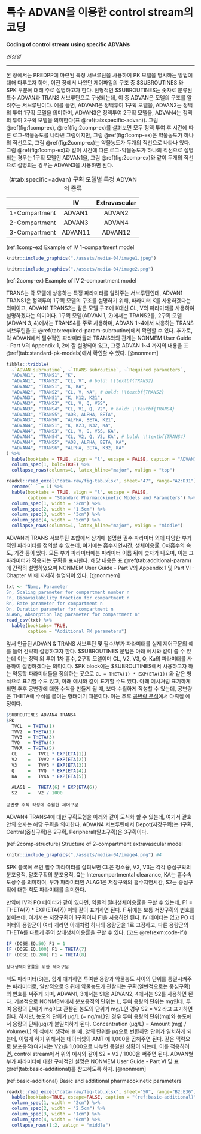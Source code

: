 # 특수 ADVAN을 이용한 control stream의 코딩 {#specific-advan}

**Coding of control stream using specific ADVANs**

*전상일*

---

본 장에서는 PREDPP에 마련된 특정 서브루틴을 사용하여 PK 모델을 명시하는 방법에 대해 다루고자 하며, 이전 장에서 나왔던 제어파일의 구조 중 $SUBROUTINES 와 $PK 부분에 대해 주로 설명하고자 한다. 전형적인 $SUBROUTINES는 숫자로 분류된 특수 ADVAN과 TRANS 서브루틴으로 구성되는데, 이 중 ADVAN은 모델의 구조를 알려주는 서브루틴이다. 예를 들면, ADVAN1은 정맥투여 1구획 모델을, ADVAN2는 정맥 외 투여 1구획 모델을 의미하며, ADVAN3은 정맥투여 2구획 모델을, ADVAN4는 정맥 외 투여 2구획 모델을 의미한다(표 \@ref(tab:specific-advan)). 그림 \@ref(fig:1comp-ex), \@ref(fig:2comp-ex)를 살펴보면 모두 정맥 투여 후 시간에 따른 로그-약물농도를 나타낸 그림이지만, 그림 \@ref(fig:1comp-ex)은 약물농도가 하나의 직선으로, 그림 \@ref(fig:2comp-ex)는 약물농도가 두개의 직선으로 나타나 있다. 그림 \@ref(fig:1comp-ex)과 같이 시간에 따른 로그-약물농도가 하나의 직선으로 설명되는 경우는 1구획 모델인 ADVAN1을, 그림 \@ref(fig:2comp-ex)와 같이 두개의 직선으로 설명되는 경우는 ADVAN3을 사용하면 된다.

Table: (\#tab:specific-advan) 구획 모델별 특정 ADVAN의 종류

|| **IV**     | **Extravascular** |
| :----: | :----: | :----: |
| 1-Compartment | ADVAN1 | ADVAN2 |
| 2-Compartment | ADVAN3 | ADVAN4 |
| 3-Compartment     | ADVAN11    | ADVAN12 |


(ref:1comp-ex) Example of IV 1-compartment model

```r
knitr::include_graphics("./assets/media-04/image1.jpeg")
```

```r
knitr::include_graphics("./assets/media-04/image2.png")
```
(ref:2comp-ex) Example of IV 2-compartment model

TRANS는 각 모델에 상응하는 특정 파라미터를 알려주는 서브루틴인데, ADVAN1 TRANS1은 정맥투여 1구획 모델의 구조를 설명하기 위해, 파라미터 K를 사용하겠다는 의미이고, ADVAN1 TRANS2는 같은 모델 구조에 K대신 CL, V의 파라미터를 사용하여 설명하겠다는 의미이다. 1구획 모델(ADVAN 1, 2)에서는 TRANS2를, 2구획 모델(ADVAN 3, 4)에서는 TRANS4를 주로 사용하며, ADVAN 1\~4에서 사용하는 TRANS 서브루틴을 표 \@ref(tab:required-param-subroutine)에서 확인할 수 있다. 추가로, 각 ADVAN에서 필수적인 파라미터들과 TRANS와의 관계는 NONMEM User Guide - Part V의 Appendix 1, 2에 잘 설명되어 있고, 그중 ADVAN 1\~4 까지의 내용을 표 \@ref(tab:standard-pk-models)에서 확인할 수 있다. [@nonmem]

```r
tibble::tribble(
  ~`ADVAN subroutine`, ~`TRANS subroutine`, ~`Required parameters`,
  "ADVAN1", "TRANS1", "K",
  "ADVAN1", "TRANS2", "CL, V", # bold: \\textbf{TRANS2}
  "ADVAN2", "TRANS1", "K, KA",
  "ADVAN2", "TRANS2", "CL, V, KA", # bold: \\textbf{TRANS2}
  "ADVAN3", "TRANS1", "K, K12, K21",
  "ADVAN3", "TRANS3", "CL, V, Q, VSS",
  "ADVAN3", "TRANS4", "CL, V1, Q, V2", # bold: \\textbf{TRANS4}
  "ADVAN3", "TRANS5", "AOB, ALPHA, BETA",
  "ADVAN3", "TRANS6", "ALPHA, BETA, K21",
  "ADVAN4", "TRANS1", "K, K23, K32, KA",
  "ADVAN4", "TRANS3", "CL, V, Q, VSS, KA",
  "ADVAN4", "TRANS4", "CL, V2, Q, V3, KA", # bold: \\textbf{TRANS4}
  "ADVAN4", "TRANS5", "AOB, ALPHA, BETA, KA",
  "ADVAN4", "TRANS6", "ALPHA, BETA, K32, KA"
) %>% 
  kable(booktabs = TRUE, align = "l", escape = FALSE, caption = "ADVAN과 TRANS 서브루틴 조합에 따른 필수 파라미터") %>% 
  column_spec(1, bold=TRUE) %>% 
  collapse_rows(columns=1, latex_hline="major", valign = "top")
```

```r
readxl::read_excel("data-raw/fig-tab.xlsx", sheet="47", range="A2:D31") %>%
  rename(` ` = 1) %>%	
  kable(booktabs = TRUE, align = "l", escape = FALSE,
		caption = "Standard Pharmacokinetic Models and Parameters") %>% 
  column_spec(1, width = "2cm") %>%
  column_spec(2, width = "1.5cm") %>%
  column_spec(3, width = "3cm") %>%
  column_spec(4, width = "5cm") %>%
  collapse_rows(columns=1, latex_hline="major", valign = "middle")
```

ADVAN과 TRANS 서브루틴 조합에서 상기에 설명한 필수 파라미터 외에 다양한 부가적인 파라미터를 정의할 수 있는데, 여기에는 흡수지연시간, 생체이용률, 0차흡수의 속도, 기간 등이 있다. 모든 부가 파라미터에는 파라미터 이름 뒤에 숫자가 나오며, 이는 그 파라미터가 적용되는 구획을 표시한다. 해당 내용은 표 \@ref(tab:additional-param)에 간략히 설명하였으며 NONMEM User Guide - Part V의 Appendix 1 및 Part VI - Chapter VII에 자세히 설명되어 있다. [@nonmem]

```r
txt <- "Name, Parameter
Sn, Scaling parameter for compartment number n
Fn, Bioavailability fraction for compartment n
Rn, Rate parameter for compartment n
Dn, Duration parameter for compartment n
ALAGn, Absorption lag parameter for compartment n"
read_csv(txt) %>% 
  kable(booktabs= TRUE,
        caption = "Additional PK parameters")
```

앞서 언급된 ADVAN & TRANS 서브루틴 및 필수/부가 파라미터를 실제 제어구문의 예를 들어 간략히 설명하고자 한다. $SUBROUTINES 문법은 아래 예시와 같이 쓸 수 있는데 이는 정맥 외 투여 1차 흡수, 2구획 모델이며 CL, V2, V3, Q, Ka의 파라미터를 사용하여 설명하겠다는 의미이다. $PK block에는 $SUBROUTINES에서 사용하고자 하는 약동학 파라미터들을 정의하는 곳으로 `CL = THETA(1) * EXP(ETA(1))` 와 같은 형식으로 표기할 수도 있고, 아래 예시와 같이 표기할 수도 있다. 아래 예시처럼 표기하게 되면 추후 공변량에 대한 수식을 만들게 될 때, 보다 수월하게 작성할 수 있는데, 공변량은 THETA에 수식을 붙이는 형태이기 때문이다. 이는 추후 [공변량 분석](#covariate-analysis)에서 다뤄질 예정이다.


```r
$SUBROUTINES ADVAN4 TRANS4
$PK 
  TVCL  = THETA(1)
  TVV2  = THETA(2)
  TVV3  = THETA(3)
  TVQ  	= THETA(4)
  TVKA 	= THETA(5)
  CL 	=	TVCL * EXP(ETA(1))
  V2 	=	TVV2 * EXP(ETA(2))
  V3 	=	TVV3 * EXP(ETA(3))
  Q  	=	TVQ  * EXP(ETA(4))
  KA 	=	TVKA * EXP(ETA(5))
  		
  ALAG1	=	THETA(6) * EXP(ETA(6))
  S2 	=	V2 / 1000

```
```example
공변량 수식 작성에 수월한 제어구문
```

ADVAN4 TRANS4에 대한 구획모형을 아래와 같이 도식화 할 수 있는데, 여기서 괄호 안의 숫자는 해당 구획을 의미한다.
ADVAN4 서브루틴에서 Depot(저장구획)는 1구획, Central(중심구획)은 2구획, Peripheral(말초구획)은
3구획이다.

(ref:2comp-structure) Structure of 2-compartment extravascular model

```r
knitr::include_graphics("./assets/media-04/image4.png") #4
```

$PK 블록에 쓰인 필수 파라미터를 살펴보면 CL은 청소율, V2, V3는 각각 중심구획의 분포용적, 말초구획의 분포용적, Q는
Intercompartmental clearance, KA는 흡수속도상수를 의미하며, 부가 파라미터인 ALAG1은 저장구획의
흡수지연시간, S2는 중심구획에 대한 척도 파라미터를 의미한다.

만약에 IV와 PO 데이터가 같이 있다면, 약물의 절대생체이용률을 구할 수 있는데, F1 = THETA(7) \*
EXP(ETA(7)) 이와 같이 표기하면 된다. F 뒤에는 보통 저장구획의 번호를 붙이는데, 여기서는 저장구획이 1구획이니 F1을 사용하면 된다. IV 데이터는 없고 PO 데이터의 용량군이 여러 개라면 아래처럼 하나의 용량군을 1로 고정하고, 다른 용량군의 THETA를 다르게 주어 상대생체이용률을 구할 수 있다. (코드 \@ref(exm:code-if))

```r
IF (DOSE.EQ.50) F1 = 1
IF (DOSE.EQ.100) F1 = THETA(7)
IF (DOSE.EQ.200) F1 = THETA(8)
```
```example
상대생체이용률을 위한 제어구문
```

척도 파라미터(S)는, 쉽게 얘기하면 투여한 용량과 약물농도 사이의 단위를 통일시켜주는 파라미터로, 일반적으로 S 뒤에 약물농도가 관찰되는 구획(일반적으로는 중심구획)의 번호를 써주게 되며, ADVAN1, 3에서는 S1을 ADVAN2, 4에서는 S2를 사용하면 된다. 기본적으로 NONMEM에서 분포용적의 단위는 L, 투여 용량의 단위는 mg인데, 투여 용량의 단위가 mg이고 관찰된 농도의 단위가 mg/L인 경우 S2 = V2 라고 표기하면 된다. 하지만, 농도의 단위가 μg/L (= ng/mL)인 경우 투여 용량의 단위(mg)와 농도에서 용량의 단위(μg)가 불일치하게 된다. Concentration (μg/L) = Amount (mg) / Volume(L) 의 식에서 생각해 볼 때, 양의 단위를 μg으로 변환하면 단위가 일치하게 되는데, 이렇게 하기 위해서는 데이터셋의 AMT 에 1,000을 곱해주면 된다. 같은 맥락으로 분포용적(여기서는 V2)을 1,000으로 나누면 동일한 상황이 되는데, 이를 적용하려면, control stream에서 위의 예시와 같이 S2 = V2 / 1000을 써주면 된다. ADVAN별 부가 파라미터에 대한 구체적인 설명은 NONMEM User Guide - Part VI 및 표 \@ref(tab:basic-additional)를 참고하도록 하자. [@nonmem]

(ref:basic-additional) Basic and additional pharmacokinetic parameters

```r
readxl::read_excel("data-raw/fig-tab.xlsx", sheet="50", range="B2:E36") %>% 
  kable(booktabs=TRUE, escape=FALSE, caption = "(ref:basic-additional)") %>% 
  column_spec(1, width = "2cm") %>%
  column_spec(2, width = "2.5cm") %>%
  column_spec(3, width = "1cm") %>%
  column_spec(4, width = "6cm") %>%
  collapse_rows(1:2, valign = "middle")
```

